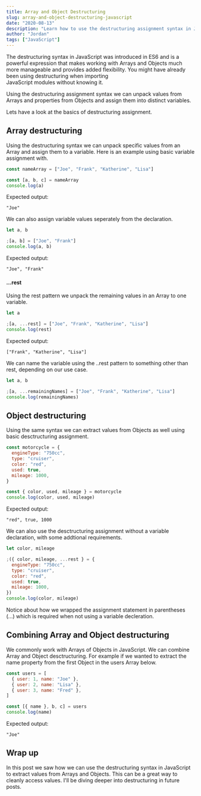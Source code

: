 ```yaml
---
title: Array and Object Destructuring
slug: array-and-object-destructuring-javascript
date: "2020-08-13"
description: "Learn how to use the destructuring assignment syntax in JavaScript when working with Arrays and Objects"
author: "Jordan"
tags: ["JavaScript"]
---
```


The destructuring syntax in JavaScript was introduced in ES6 and is a powerful expression that makes working with Arrays and
Objects much more manageable and provides added flexibility. You might have already been using destructuring when importing  
JavaScript modules without knowing it.

Using the destructuring assignment syntax we can unpack values from Arrays and properties from Objects
and assign them into distinct variables.

Lets have a look at the basics of destructuring assignment.

## Array destructuring

Using the destructuring syntax we can unpack specific values from an Array and assign them to a variable.
Here is an example using basic variable assignment with.

```javascript
const nameArray = ["Joe", "Frank", "Katherine", "Lisa"]

const [a, b, c] = nameArray
console.log(a)
```

Expected output:

```code
"Joe"
```

We can also assign variable values seperately from the declaration.

```javascript
let a, b

;[a, b] = ["Joe", "Frank"]
console.log(a, b)
```

Expected output:

```code
"Joe", "Frank"
```

#### ...rest

Using the rest pattern we unpack the remaining values in an Array to one variable.

```javascript
let a

;[a, ...rest] = ["Joe", "Frank", "Katherine", "Lisa"]
console.log(rest)
```

Expected output:

```code
["Frank", "Katherine", "Lisa"]
```

We can name the variable using the ..rest pattern to something other than rest, depending on our use case.

```javascript
let a, b

;[a, ...remainingNames] = ["Joe", "Frank", "Katherine", "Lisa"]
console.log(remainingNames)
```

## Object destructuring

Using the same syntax we can extract values from Objects as well using basic desctructuring assignment.

```javascript
const motorcycle = {
  engineType: "750cc",
  type: "cruiser",
  color: "red",
  used: true,
  mileage: 1000,
}

const { color, used, mileage } = motorcycle
console.log(color, used, mileage)
```

Expected output:

```code
"red", true, 1000
```

We can also use the desctructuring assignment without a variable declaration, with some addtional requirements.

```javascript
let color, mileage

;({ color, mileage, ...rest } = {
  engineType: "750cc",
  type: "cruiser",
  color: "red",
  used: true,
  mileage: 1000,
})
console.log(color, mileage)
```

Notice about how we wrapped the assignment statement in parentheses (...) which is required when not using
a variable decleration.

## Combining Array and Object destructuring

We commonly work with Arrays of Objects in JavaScript. We can combine Array and Object desctructuring.
For example if we wanted to extract the name property from the first Object in the users Array below.

```javascript
const users = [
  { user: 1, name: "Joe" },
  { user: 2, name: "Lisa" },
  { user: 3, name: "Fred" },
]

const [{ name }, b, c] = users
console.log(name)
```

Expected output:

```code
"Joe"
```

## Wrap up

In this post we saw how we can use the destructuring syntax in JavaScript to extract values from Arrays and Objects.
This can be a great way to cleanly access values. I'll be diving deeper into destructuring in future posts.
